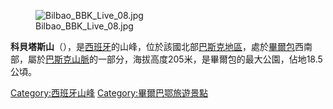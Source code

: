[[Image:Bilbao_BBK_Live_08.jpg|thumb]]

'''科貝塔斯山'''（{{lang-es|Monte Cobetas}}），是[[西班牙|西班牙]]的山峰，位於該國北部[[巴斯克地區|巴斯克地區]]，處於[[畢爾包|畢爾包]]西南部，屬於[[巴斯克山脈|巴斯克山脈]]的一部分，海拔高度205米，是畢爾包的最大公園，佔地18.5公頃。

{{coord|43|15|30|N|2|57|50|W|source:ptwiki_type:mountain_region:ES|display=title}}

{{Spain-geo-stub}}
[[Category:西班牙山峰|Category:西班牙山峰]]
[[Category:畢爾巴鄂旅遊景點|Category:畢爾巴鄂旅遊景點]]